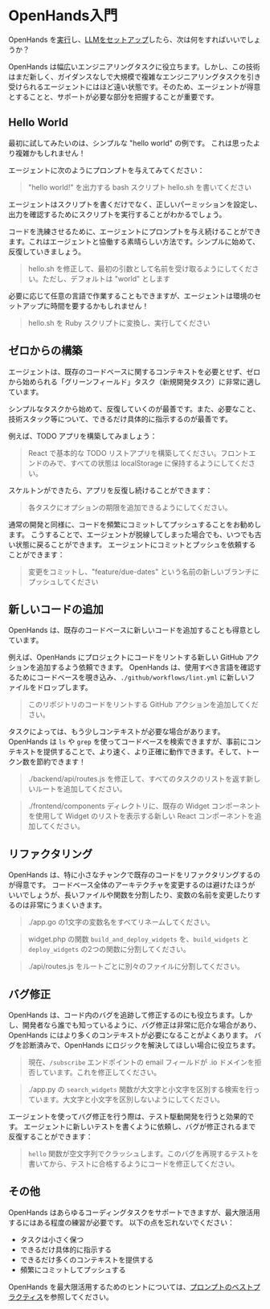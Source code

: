 # OpenHands入門

OpenHands を[実行](./installation)し、[LLMをセットアップ](./installation#setup)したら、次は何をすればいいでしょうか？

OpenHands は幅広いエンジニアリングタスクに役立ちます。しかし、この技術はまだ新しく、ガイダンスなしで大規模で複雑なエンジニアリングタスクを引き受けられるエージェントにはほど遠い状態です。そのため、エージェントが得意とすることと、サポートが必要な部分を把握することが重要です。

## Hello World

最初に試してみたいのは、シンプルな "hello world" の例です。
これは思ったより複雑かもしれません！

エージェントに次のようにプロンプトを与えてみてください：
> "hello world!" を出力する bash スクリプト hello.sh を書いてください

エージェントはスクリプトを書くだけでなく、正しいパーミッションを設定し、出力を確認するためにスクリプトを実行することがわかるでしょう。

コードを洗練させるために、エージェントにプロンプトを与え続けることができます。これはエージェントと協働する素晴らしい方法です。シンプルに始めて、反復していきましょう。

> hello.sh を修正して、最初の引数として名前を受け取るようにしてください。ただし、デフォルトは "world" とします

必要に応じて任意の言語で作業することもできますが、エージェントは環境のセットアップに時間を要するかもしれません！

> hello.sh を Ruby スクリプトに変換し、実行してください

## ゼロからの構築

エージェントは、既存のコードベースに関するコンテキストを必要とせず、ゼロから始められる「グリーンフィールド」タスク（新規開発タスク）に非常に適しています。

シンプルなタスクから始めて、反復していくのが最善です。また、必要なこと、技術スタック等について、できるだけ具体的に指示するのが最善です。

例えば、TODO アプリを構築してみましょう：

> React で基本的な TODO リストアプリを構築してください。フロントエンドのみで、すべての状態は localStorage に保持するようにしてください。

スケルトンができたら、アプリを反復し続けることができます：

> 各タスクにオプションの期限を追加できるようにしてください。

通常の開発と同様に、コードを頻繁にコミットしてプッシュすることをお勧めします。
こうすることで、エージェントが脱線してしまった場合でも、いつでも古い状態に戻ることができます。
エージェントにコミットとプッシュを依頼することができます：

> 変更をコミットし、"feature/due-dates" という名前の新しいブランチにプッシュしてください


## 新しいコードの追加

OpenHands は、既存のコードベースに新しいコードを追加することも得意としています。

例えば、OpenHands にプロジェクトにコードをリントする新しい GitHub アクションを追加するよう依頼できます。
OpenHands は、使用すべき言語を確認するためにコードベースを覗き込み、`./github/workflows/lint.yml` に新しいファイルをドロップします。

> このリポジトリのコードをリントする GitHub アクションを追加してください。

タスクによっては、もう少しコンテキストが必要な場合があります。OpenHands は `ls` や `grep` を使ってコードベースを検索できますが、事前にコンテキストを提供することで、より速く、より正確に動作できます。そして、トークン数を節約できます！

> ./backend/api/routes.js を修正して、すべてのタスクのリストを返す新しいルートを追加してください。

> ./frontend/components ディレクトリに、既存の Widget コンポーネントを使用して Widget のリストを表示する新しい React コンポーネントを追加してください。

## リファクタリング

OpenHands は、特に小さなチャンクで既存のコードをリファクタリングするのが得意です。
コードベース全体のアーキテクチャを変更するのは避けたほうがいいでしょうが、長いファイルや関数を分割したり、変数の名前を変更したりするのは非常にうまくいきます。

> ./app.go の1文字の変数名をすべてリネームしてください。

> widget.php の関数 `build_and_deploy_widgets` を、`build_widgets` と `deploy_widgets` の2つの関数に分割してください。

> ./api/routes.js をルートごとに別々のファイルに分割してください。

## バグ修正

OpenHands は、コード内のバグを追跡して修正するのにも役立ちます。しかし、開発者なら誰でも知っているように、バグ修正は非常に厄介な場合があり、OpenHands にはより多くのコンテキストが必要になることがよくあります。
バグを診断済みで、OpenHands にロジックを解決してほしい場合に役立ちます。

> 現在、`/subscribe` エンドポイントの email フィールドが .io ドメインを拒否しています。これを修正してください。

> ./app.py の `search_widgets` 関数が大文字と小文字を区別する検索を行っています。大文字と小文字を区別しないようにしてください。

エージェントを使ってバグ修正を行う際は、テスト駆動開発を行うと効果的です。
エージェントに新しいテストを書くように依頼し、バグが修正されるまで反復することができます：

> `hello` 関数が空文字列でクラッシュします。このバグを再現するテストを書いてから、テストに合格するようにコードを修正してください。

## その他

OpenHands はあらゆるコーディングタスクをサポートできますが、最大限活用するにはある程度の練習が必要です。
以下の点を忘れないでください：
* タスクは小さく保つ
* できるだけ具体的に指示する
* できるだけ多くのコンテキストを提供する
* 頻繁にコミットしてプッシュする

OpenHands を最大限活用するためのヒントについては、[プロンプトのベストプラクティス](./prompting/prompting-best-practices)を参照してください。